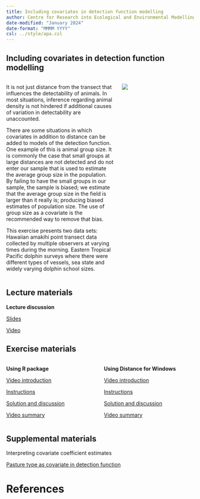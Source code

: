 ```yaml
---
title: Including covariates in detection function modelling
author: Centre for Research into Ecological and Environmental Modelling <br> **University of St Andrews**
date-modified: "January 2024"
date-format: "MMMM YYYY"
csl: ../style/apa.csl
---
```


## Including covariates in detection function modelling


::: columns

::: {.column width="60%"}
It is not just distance from the transect that influences the detectability of animals.  In most situations, inference regarding animal density is not hindered if additional causes of variation in detectability are unaccounted.

There are some situations in which covariates in addition to distance can be added to models of the detection function.  One example of this is animal group size.  It is commonly the case that small groups at large distances are not detected and do not enter our sample that is used to estimate the average group size in the population.  By failing to have the small groups in our sample, the sample is biased; we estimate that the average group size in the field is larger than it really is; producing biased estimates of population size.  The use of group size as a covariate is the recommended way to remove that bias.

This exercise presents two data sets:  Hawaiian amakihi point transect data collected by multiple observers at varying times during the morning.  Eastern Tropical Pacific dolphin surveys where there were different types of vessels, sea state and widely varying dolphin school sizes.
:::

::: {.column width="40%"}
![](covariates-unsplash.jpg)

:::

:::

## Lecture materials
::: slide-deck
**Lecture discussion**


::: slides
[Slides](Mod8-2023-covariates.pdf)
:::


::: video
[Video](https://youtu.be/AaaqxTtvzV4)
:::
:::

## Exercise materials

::: columns

::: {.column width="50%"}
::: lab
**Using R package**

::: video
[Video introduction](https://youtu.be/oM6FFDfRHp8)
:::


::: instructions
[Instructions](R-prac/Pr8-instructions.qmd)
:::

::: instructions
[Solution and discussion](R-prac/Prac8_solution.qmd)
:::

::: video
[Video summary](https://youtu.be/tS5MoL_7PTw)
:::


:::
:::

::: {.column width="50%"}

::: lab
**Using Distance for Windows**

::: video
[Video introduction](https://youtu.be/17DheoAg7YM)
:::

::: instructions
[Instructions](DistWin-prac/Pr8-instructions-DistWin.qmd)
:::

::: instructions
[Solution and discussion](DistWin-prac/Pr8-solution-DistWin.qmd)
:::

::: video
[Video summary](https://youtu.be/WBDmj6fD_NI)
:::

:::

:::


:::

## Supplemental materials
::: homework
Interpreting covariate coefficient estimates

::: instructions
[Pasture type as covariate in detection function](sparrow-supplement.qmd)
:::
:::

# References